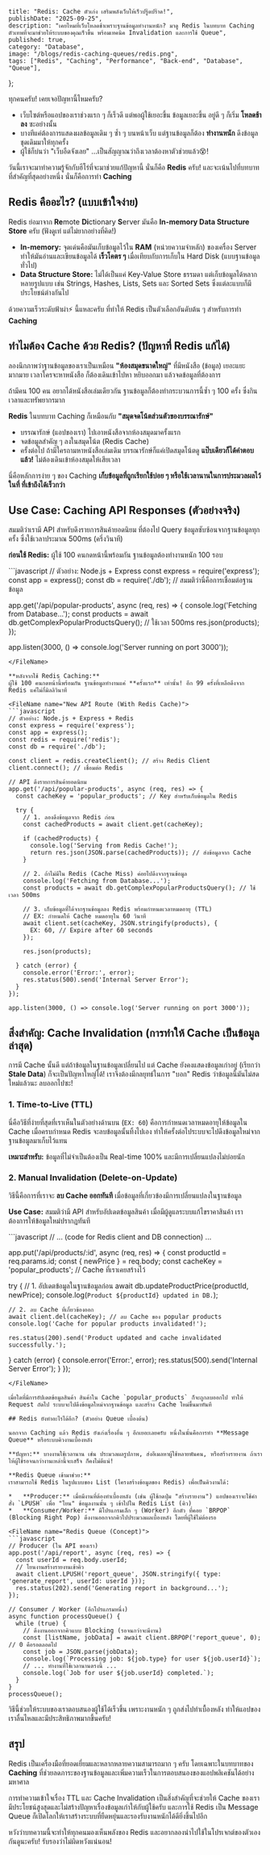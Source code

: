     title: "Redis: Cache ตัวเก่ง เสริมพลังเว็บให้เร็วปรู๊ดปร๊าด!",
    publishDate: "2025-09-25",
    description: "เคยไหมที่เว็บโหลดช้าเพราะฐานข้อมูลทำงานหนัก? มาดู Redis ในบทบาท Caching ตัวเทพที่จะมาช่วยให้ระบบของคุณเร็วขึ้น พร้อมเทคนิค Invalidation และการใช้ Queue",
    published: true,
    category: "Database",
    image: "/blogs/redis-caching-queues/redis.png",
    tags: ["Redis", "Caching", "Performance", "Back-end", "Database", "Queue"],
};

ทุกคนครับ! เคยเจอปัญหานี้ไหมครับ?

*   เว็บไซต์หรือแอปของเราช่วงแรก ๆ ก็เร็วดี แต่พอผู้ใช้เยอะขึ้น ข้อมูลเยอะขึ้น อยู่ดี ๆ ก็เริ่ม **โหลดช้าลง** ซะอย่างนั้น
*   บางทีแค่ต้องการแสดงผลข้อมูลเดิม ๆ ซ้ำ ๆ บนหน้าเว็บ แต่ฐานข้อมูลก็ต้อง **ทำงานหนัก** ดึงข้อมูลชุดเดิมมาให้ทุกครั้ง
*   ผู้ใช้ก็บ่นว่า "เว็บอืดจังเลย" ...เป็นสัญญาณว่าถึงเวลาต้องหาตัวช่วยแล้ว😵!

วันนี้เราจะมาทำความรู้จักกับฮีโร่ที่จะมาช่วยแก้ปัญหานี้ นั่นก็คือ **Redis** ครับ! และจะเน้นไปที่บทบาทที่สำคัญที่สุดอย่างหนึ่ง นั่นก็คือการทำ **Caching**

## Redis คืออะไร? (แบบเข้าใจง่าย)

Redis ย่อมาจาก **Re**mote **Di**ctionary **S**erver มันคือ **In-memory Data Structure Store** ครับ (ฟังดูเท่ แต่ไม่ยากอย่างที่คิด!)

*   **In-memory:** จุดเด่นคือมันเก็บข้อมูลไว้ใน **RAM** (หน่วยความจำหลัก) ของเครื่อง Server ทำให้มันอ่านและเขียนข้อมูลได้ **เร็วโคตร ๆ** เมื่อเทียบกับการเก็บใน Hard Disk (แบบฐานข้อมูลทั่วไป)
*   **Data Structure Store:** ไม่ได้เป็นแค่ Key-Value Store ธรรมดา แต่เก็บข้อมูลได้หลากหลายรูปแบบ เช่น Strings, Hashes, Lists, Sets และ Sorted Sets ซึ่งแต่ละแบบก็มีประโยชน์ต่างกันไป

ด้วยความเร็วระดับฟ้าผ่า⚡ นี้แหละครับ ที่ทำให้ Redis เป็นตัวเลือกอันดับต้น ๆ สำหรับการทำ **Caching**

## ทำไมต้อง Cache ด้วย Redis? (ปัญหาที่ Redis แก้ได้)

ลองนึกภาพว่าฐานข้อมูลของเราเป็นเหมือน **"ห้องสมุดขนาดใหญ่"** ที่มีหนังสือ (ข้อมูล) เยอะแยะมากมาย เวลาใครจะหาหนังสือ ก็ต้องเดินเข้าไปหา หยิบออกมา แล้วจดข้อมูลที่ต้องการ

ถ้ามีคน 100 คน อยากได้หนังสือเล่มเดียวกัน ฐานข้อมูลก็ต้องทำกระบวนการนี้ซ้ำ ๆ 100 ครั้ง ซึ่งกินเวลาและทรัพยากรมาก

**Redis** ในบทบาท Caching ก็เหมือนกับ **"สมุดจดโน้ตส่วนตัวของบรรณารักษ์"**

*   บรรณารักษ์ (แอปของเรา) ไปเอาหนังสือจากห้องสมุดมาครั้งแรก
*   จดข้อมูลสำคัญ ๆ ลงในสมุดโน้ต (Redis Cache)
*   ครั้งต่อไป ถ้ามีใครถามหาหนังสือเล่มเดิม บรรณารักษ์ก็แค่เปิดสมุดโน้ตดู **แป๊บเดียวก็ได้คำตอบแล้ว!** ไม่ต้องเดินเข้าห้องสมุดให้เสียเวลา

นี่คือหลักการง่าย ๆ ของ Caching **เก็บข้อมูลที่ถูกเรียกใช้บ่อย ๆ หรือใช้เวลานานในการประมวลผลไว้ในที่ ที่เข้าถึงได้เร็วกว่า**

## Use Case: Caching API Responses (ตัวอย่างจริง)

สมมติว่าเรามี API สำหรับดึงรายการสินค้ายอดนิยม ที่ต้องไป Query ข้อมูลซับซ้อนจากฐานข้อมูลทุกครั้ง ซึ่งใช้เวลาประมาณ 500ms (ครึ่งวินาที)

**ก่อนใช้ Redis:**
ผู้ใช้ 100 คนกดหน้านี้พร้อมกัน ฐานข้อมูลต้องทำงานหนัก 100 รอบ

<FileName name="Old API Route (No Cache)">
```javascript
// ตัวอย่าง: Node.js + Express
const express = require('express');
const app = express();
const db = require('./db'); // สมมติว่านี่คือการเชื่อมต่อฐานข้อมูล

app.get('/api/popular-products', async (req, res) => {
  console.log('Fetching from Database...');
  const products = await db.getComplexPopularProductsQuery(); // ใช้เวลา 500ms
  res.json(products);
});

app.listen(3000, () => console.log('Server running on port 3000'));
```
</FileName>

**หลังจากใช้ Redis Caching:**
ผู้ใช้ 100 คนกดหน้านี้พร้อมกัน ฐานข้อมูลทำงานแค่ **ครั้งแรก** เท่านั้น! อีก 99 ครั้งที่เหลือดึงจาก Redis แค่ไม่กี่มิลลิวินาที

<FileName name="New API Route (With Redis Cache)">
```javascript
// ตัวอย่าง: Node.js + Express + Redis
const express = require('express');
const app = express();
const redis = require('redis');
const db = require('./db');

const client = redis.createClient(); // สร้าง Redis Client
client.connect(); // เชื่อมต่อ Redis

// API ดึงรายการสินค้ายอดนิยม
app.get('/api/popular-products', async (req, res) => {
  const cacheKey = 'popular_products'; // Key สำหรับเก็บข้อมูลใน Redis

  try {
    // 1. ลองดึงข้อมูลจาก Redis ก่อน
    const cachedProducts = await client.get(cacheKey);

    if (cachedProducts) {
      console.log('Serving from Redis Cache!');
      return res.json(JSON.parse(cachedProducts)); // ส่งข้อมูลจาก Cache
    }

    // 2. ถ้าไม่มีใน Redis (Cache Miss) ค่อยไปดึงจากฐานข้อมูล
    console.log('Fetching from Database...');
    const products = await db.getComplexPopularProductsQuery(); // ใช้เวลา 500ms

    // 3. เก็บข้อมูลที่ได้จากฐานข้อมูลลง Redis พร้อมกำหนดเวลาหมดอายุ (TTL)
    // EX: กำหนดให้ Cache หมดอายุใน 60 วินาที
    await client.set(cacheKey, JSON.stringify(products), {
      EX: 60, // Expire after 60 seconds
    });

    res.json(products);

  } catch (error) {
    console.error('Error:', error);
    res.status(500).send('Internal Server Error');
  }
});

app.listen(3000, () => console.log('Server running on port 3000'));
```
</FileName>

## สิ่งสำคัญ: Cache Invalidation (การทำให้ Cache เป็นข้อมูลล่าสุด)

การมี Cache นั้นดี แต่ถ้าข้อมูลในฐานข้อมูลเปลี่ยนไป แต่ Cache ยังคงแสดงข้อมูลเก่าอยู่ (เรียกว่า **Stale Data**) ก็จะเป็นปัญหาใหญ่ได้! เราจึงต้องมีกลยุทธ์ในการ "บอก" Redis ว่าข้อมูลนี้มันไม่สดใหม่แล้วนะ ลบออกไปซะ!

### 1. Time-to-Live (TTL)

นี่คือวิธีที่ง่ายที่สุดที่เราเห็นในตัวอย่างด้านบน (`EX: 60`) คือการกำหนดเวลาหมดอายุให้ข้อมูลใน Cache เมื่อครบกำหนด Redis จะลบข้อมูลนั้นทิ้งไปเอง ทำให้ครั้งต่อไประบบจะไปดึงข้อมูลใหม่จากฐานข้อมูลมาเก็บไว้แทน

**เหมาะสำหรับ:** ข้อมูลที่ไม่จำเป็นต้องเป็น Real-time 100% และมีการเปลี่ยนแปลงไม่บ่อยนัก

### 2. Manual Invalidation (Delete-on-Update)

วิธีนี้คือการที่เราจะ **ลบ Cache ออกทันที** เมื่อข้อมูลที่เกี่ยวข้องมีการเปลี่ยนแปลงในฐานข้อมูล

**Use Case:** สมมติว่ามี API สำหรับอัปเดตข้อมูลสินค้า เมื่อมีผู้ดูแลระบบแก้ไขราคาสินค้า เราต้องการให้ข้อมูลใหม่ปรากฏทันที

<FileName name="API Route (Update Product & Invalidate Cache)">
```javascript
// ... (code for Redis client and DB connection) ...

app.put('/api/products/:id', async (req, res) => {
  const productId = req.params.id;
  const { newPrice } = req.body;
  const cacheKey = 'popular_products'; // Cache ที่เราเคยสร้างไว้

  try {
    // 1. อัปเดตข้อมูลในฐานข้อมูลก่อน
    await db.updateProductPrice(productId, newPrice);
    console.log(`Product ${productId} updated in DB.`);

    // 2. ลบ Cache ที่เกี่ยวข้องออก
    await client.del(cacheKey); // ลบ Cache ของ popular products
    console.log('Cache for popular products invalidated!');

    res.status(200).send('Product updated and cache invalidated successfully.');

  } catch (error) {
    console.error('Error:', error);
    res.status(500).send('Internal Server Error');
  }
});
```
</FileName>

เมื่อใดที่มีการอัปเดตข้อมูลสินค้า สินค้าใน Cache `popular_products` ก็จะถูกลบออกไป ทำให้ Request ถัดไป ระบบจะไปดึงข้อมูลใหม่จากฐานข้อมูล และสร้าง Cache ใหม่ขึ้นมาทันที

## Redis ยังทำอะไรได้อีก? (ตัวอย่าง Queue เบื้องต้น)

นอกจาก Caching แล้ว Redis ยังเก่งเรื่องอื่น ๆ อีกเยอะเลยครับ หนึ่งในนั้นคือการทำ **Message Queue** หรือระบบคิวงานเบื้องหลัง

**ปัญหา:** บางงานใช้เวลานาน เช่น ประมวลผลรูปภาพ, ส่งอีเมลหาผู้ใช้หลายพันคน, หรือสร้างรายงาน ถ้าเราให้ผู้ใช้รอจนกว่างานเหล่านี้จะเสร็จ ก็คงไม่ดีแน่!

**Redis Queue เข้ามาช่วย:**
เราสามารถใช้ Redis ในรูปแบบของ List (โครงสร้างข้อมูลของ Redis) เพื่อเป็นคิวงานได้:

*   **Producer:** เมื่อมีงานที่ต้องทำเบื้องหลัง (เช่น ผู้ใช้กดปุ่ม "สร้างรายงาน") แอปของเราจะใช้คำสั่ง `LPUSH` เพื่อ "โยน" ข้อมูลงานนั้น ๆ เข้าไปใน Redis List (คิว)
*   **Consumer/Worker:** มีโปรแกรมเล็ก ๆ (Worker) อีกตัว ที่คอย `BRPOP` (Blocking Right Pop) ดึงงานออกจากคิวไปประมวลผลเบื้องหลัง โดยที่ผู้ใช้ไม่ต้องรอ

<FileName name="Redis Queue (Concept)">
```javascript
// Producer (ใน API ของเรา)
app.post('/api/report', async (req, res) => {
  const userId = req.body.userId;
  // โยนงานสร้างรายงานเข้าคิว
  await client.LPUSH('report_queue', JSON.stringify({ type: 'generate_report', userId: userId }));
  res.status(202).send('Generating report in background...');
});

// Consumer / Worker (อีกโปรแกรมหนึ่ง)
async function processQueue() {
  while (true) {
    // ดึงงานออกจากคิวแบบ Blocking (รอจนกว่าจะมีงาน)
    const [listName, jobData] = await client.BRPOP('report_queue', 0); // 0 คือรอตลอดไป
    const job = JSON.parse(jobData);
    console.log(`Processing job: ${job.type} for user ${job.userId}`);
    // ... ทำงานที่ใช้เวลานานตรงนี้ ...
    console.log(`Job for user ${job.userId} completed.`);
  }
}
processQueue();
```
</FileName>

วิธีนี้ช่วยให้ระบบของเราตอบสนองผู้ใช้ได้เร็วขึ้น เพราะงานหนัก ๆ ถูกส่งไปทำเบื้องหลัง ทำให้แอปของเราลื่นไหลและมีประสิทธิภาพมากขึ้นครับ!

## สรุป

Redis เป็นเครื่องมือที่ยอดเยี่ยมและหลากหลายความสามารถมาก ๆ ครับ โดยเฉพาะในบทบาทของ **Caching** ที่ช่วยลดภาระของฐานข้อมูลและเพิ่มความเร็วในการตอบสนองของแอปพลิเคชันได้อย่างมหาศาล

การทำความเข้าใจเรื่อง TTL และ Cache Invalidation เป็นสิ่งสำคัญที่จะช่วยให้ Cache ของเรามีประโยชน์สูงสุดและไม่สร้างปัญหาเรื่องข้อมูลเก่าให้กับผู้ใช้ครับ และการใช้ Redis เป็น Message Queue ก็เปิดโลกให้เราสร้างระบบที่ยืดหยุ่นและรองรับงานหนักได้ดียิ่งขึ้นไปอีก

หวังว่าบทความนี้จะทำให้ทุกคนมองเห็นพลังของ Redis และอยากลองนำไปใช้ในโปรเจกต์ของตัวเองกันดูนะครับ! รับรองว่าไม่ผิดหวังแน่นอน!